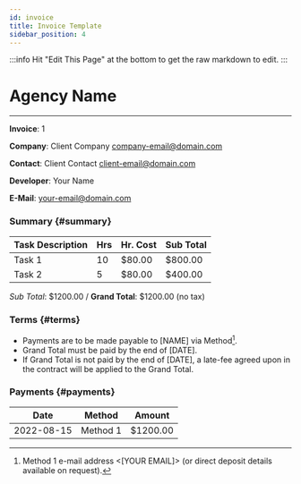 ```yaml
---
id: invoice
title: Invoice Template
sidebar_position: 4
---
```


:::info
Hit "Edit This Page" at the bottom to get the raw markdown to edit. 
:::

# Agency Name

---------------------------------------

**Invoice**: 1

**Company**: Client Company <company-email@domain.com>

**Contact**: Client Contact <client-email@domain.com>

**Developer**: Your Name

**E-Mail**: your-email@domain.com


### Summary {#summary}

Task Description                 | Hrs    | Hr. Cost  | Sub Total
-------------------------------- | ------ | --------- | ---------
Task 1                           | 10     | $80.00    | $800.00
Task 2                           | 5      | $80.00    | $400.00

*Sub Total*: $1200.00 / **Grand Total**: $1200.00 (no tax)

### Terms {#terms}

+ Payments are to be made payable to [NAME] via Method[^1].
+ Grand Total must be paid by the end of [DATE].
+ If Grand Total is not paid by the end of [DATE], a late-fee agreed upon in the contract will be applied to the Grand Total.

### Payments {#payments}

Date       | Method     | Amount
---------- | ---------- | ------
2022-08-15 | Method 1   | $1200.00


[^1]: Method 1 e-mail address <[YOUR EMAIL]> (or direct deposit details available on request).